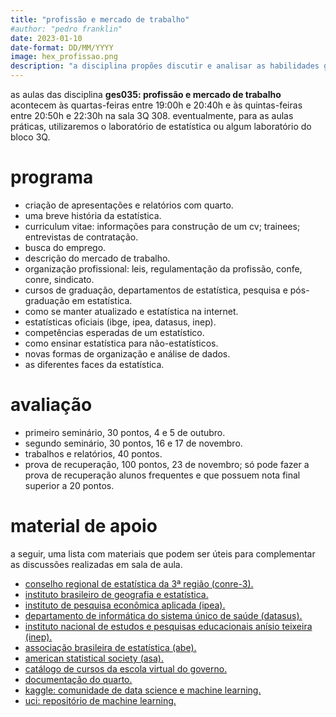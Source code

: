```yaml
---
title: "profissão e mercado de trabalho"
#author: "pedro franklin"
date: 2023-01-10
date-format: DD/MM/YYYY
image: hex_profissao.png
description: "a disciplina propões discutir e analisar as habilidades gerais necessárias para o sucesso profissional de um bacharel em estatística."
---
```


as aulas das disciplina **ges035: profissão e mercado de trabalho** acontecem às quartas-feiras entre 19:00h e 20:40h e às quintas-feiras entre 20:50h e 22:30h na sala 3Q 308. eventualmente, para as aulas práticas, utilizaremos o laboratório de estatística ou algum laboratório do bloco 3Q.

# programa

- criação de apresentações e relatórios com quarto.
- uma breve história da estatística.
- curriculum vitae: informações para construção de um cv; trainees; entrevistas de contratação.
- busca do emprego.
- descrição do mercado de trabalho.
- organização profissional: leis, regulamentação da profissão, confe, conre, sindicato.
- cursos de graduação, departamentos de estatística, pesquisa e pós-graduação em estatística.
- como se manter atualizado e estatística na internet.
- estatísticas oficiais (ibge, ipea, datasus, inep).
- competências esperadas de um estatístico.
- como ensinar estatística para não-estatísticos.
- novas formas de organização e análise de dados.
- as diferentes faces da estatística.

# avaliação

- primeiro seminário, 30 pontos, 4 e 5 de outubro. 
- segundo seminário, 30 pontos, 16 e 17 de novembro.
- trabalhos e relatórios, 40 pontos.
- prova de recuperação, 100 pontos, 23 de novembro; só pode fazer a prova de recuperação alunos frequentes e que possuem nota final superior a 20 pontos.

# material de apoio

a seguir, uma lista com materiais que podem ser úteis para complementar as discussões realizadas em sala de aula.

- [conselho regional de estatística da 3ª região (conre-3).](https://www.conre3.org.br/portal/)
- [instituto brasileiro de geografia e estatística.](https://www.ibge.gov.br/)
- [instituto de pesquisa econômica aplicada (ipea).](https://www.ipea.gov.br/portal/)
- [departamento de informática do sistema único de saúde (datasus).](https://datasus.saude.gov.br/)
- [instituto nacional de estudos e pesquisas educacionais anísio teixeira (inep).](https://www.gov.br/inep/pt-br)
- [associação brasileira de estatística (abe).](https://www.redeabe.org.br/)
- [american statistical society (asa).](https://www.amstat.org/)
- [catálogo de cursos da escola virtual do governo.](https://www.escolavirtual.gov.br/catalogo)
- [documentação do quarto.](https://quarto.org/docs/guide/)
- [kaggle: comunidade de data science e machine learning.](https://www.kaggle.com/)
- [uci: repositório de machine learning.](https://archive.ics.uci.edu/)